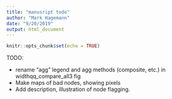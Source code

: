 ```yaml
---
title: "manusript todo"
author: "Mark Hagemann"
date: "9/20/2019"
output: html_document
---
```


```r
knitr::opts_chunk$set(echo = TRUE)
```


TODO:

- rename "agg" legend and agg methods (composite, etc.) in widthqq_compare_all3 fig
- Make maps of bad nodes, showing pixels
- Add description, illustration of node flagging. 